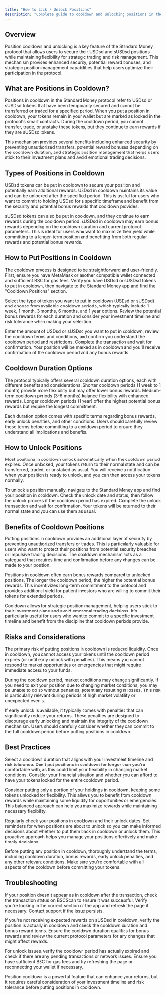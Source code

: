 ```yaml
---
title: "How to Lock / Unlock Positions"
description: "Complete guide to cooldown and unlocking positions in the Standard Money protocol"
---
```


## Overview

Position cooldown and unlocking is a key feature of the Standard Money protocol that allows users to secure their USDsd and sUSDsd positions while maintaining flexibility for strategic trading and risk management. This mechanism provides enhanced security, potential reward bonuses, and strategic position management capabilities that help users optimize their participation in the protocol.

## What are Positions in Cooldown?

Positions in cooldown in the Standard Money protocol refer to USDsd or sUSDsd tokens that have been temporarily secured and cannot be transferred or traded for a specified period. When you put a position in cooldown, your tokens remain in your wallet but are marked as locked in the protocol's smart contracts. During the cooldown period, you cannot transfer, trade, or unstake these tokens, but they continue to earn rewards if they are sUSDsd tokens.

This mechanism provides several benefits including enhanced security by preventing unauthorized transfers, potential reward bonuses depending on the cooldown duration, and strategic position management that helps users stick to their investment plans and avoid emotional trading decisions.

## Types of Positions in Cooldown

USDsd tokens can be put in cooldown to secure your position and potentially earn additional rewards. USDsd in cooldown maintains its value and can be unlocked after the specified period. This is useful for users who want to commit to holding USDsd for a specific timeframe and benefit from the security and potential bonus rewards that cooldown provides.

sUSDsd tokens can also be put in cooldown, and they continue to earn rewards during the cooldown period. sUSDsd in cooldown may earn bonus rewards depending on the cooldown duration and current protocol parameters. This is ideal for users who want to maximize their yield while committing to a longer-term position and benefiting from both regular rewards and potential bonus rewards.

## How to Put Positions in Cooldown

The cooldown process is designed to be straightforward and user-friendly. First, ensure you have MetaMask or another compatible wallet connected and sufficient BSC for gas fees. Verify you have USDsd or sUSDsd tokens to put in cooldown, then navigate to the Standard Money app and find the "Cooldown Positions" section.

Select the type of token you want to put in cooldown (USDsd or sUSDsd) and choose from available cooldown periods, which typically include 1 week, 1 month, 3 months, 6 months, and 1 year options. Review the potential bonus rewards for each duration and consider your investment timeline and risk tolerance when making your selection.

Enter the amount of USDsd or sUSDsd you want to put in cooldown, review the cooldown terms and conditions, and confirm you understand the cooldown period and restrictions. Complete the transaction and wait for confirmation. Your position will be marked as in cooldown and you'll receive confirmation of the cooldown period and any bonus rewards.

## Cooldown Duration Options

The protocol typically offers several cooldown duration options, each with different benefits and considerations. Shorter cooldown periods (1 week to 1 month) provide more flexibility but may offer lower bonus rewards. Medium-term cooldown periods (3-6 months) balance flexibility with enhanced rewards. Longer cooldown periods (1 year) offer the highest potential bonus rewards but require the longest commitment.

Each duration option comes with specific terms regarding bonus rewards, early unlock penalties, and other conditions. Users should carefully review these terms before committing to a cooldown period to ensure they understand all implications and benefits.

## How to Unlock Positions

Most positions in cooldown unlock automatically when the cooldown period expires. Once unlocked, your tokens return to their normal state and can be transferred, traded, or unstaked as usual. You will receive a notification when your position is ready to unlock, and you can then access your tokens normally.

To unlock a position manually, navigate to the Standard Money app and find your position in cooldown. Check the unlock date and status, then follow the unlock process if the cooldown period has expired. Complete the unlock transaction and wait for confirmation. Your tokens will be returned to their normal state and you can use them as usual.

## Benefits of Cooldown Positions

Putting positions in cooldown provides an additional layer of security by preventing unauthorized transfers or trades. This is particularly valuable for users who want to protect their positions from potential security breaches or impulsive trading decisions. The cooldown mechanism acts as a safeguard that requires time and confirmation before any changes can be made to your position.

Positions in cooldown often earn bonus rewards compared to unlocked positions. The longer the cooldown period, the higher the potential bonus rewards. This incentivizes long-term commitment to the protocol and provides additional yield for patient investors who are willing to commit their tokens for extended periods.

Cooldown allows for strategic position management, helping users stick to their investment plans and avoid emotional trading decisions. It's particularly useful for users who want to commit to a specific investment timeline and benefit from the discipline that cooldown periods provide.

## Risks and Considerations

The primary risk of putting positions in cooldown is reduced liquidity. Once in cooldown, you cannot access your tokens until the cooldown period expires (or until early unlock with penalties). This means you cannot respond to market opportunities or emergencies that might require immediate access to your funds.

During the cooldown period, market conditions may change significantly. If you need to exit your position due to changing market conditions, you may be unable to do so without penalties, potentially resulting in losses. This risk is particularly relevant during periods of high market volatility or unexpected events.

If early unlock is available, it typically comes with penalties that can significantly reduce your returns. These penalties are designed to discourage early unlocking and maintain the integrity of the cooldown mechanism. Users should carefully consider whether they can commit to the full cooldown period before putting positions in cooldown.

## Best Practices

Select a cooldown duration that aligns with your investment timeline and risk tolerance. Don't put positions in cooldown for longer than you're comfortable with, as this could limit your flexibility in changing market conditions. Consider your financial situation and whether you can afford to have your tokens locked for the entire cooldown period.

Consider putting only a portion of your holdings in cooldown, keeping some tokens unlocked for flexibility. This allows you to benefit from cooldown rewards while maintaining some liquidity for opportunities or emergencies. This balanced approach can help you maximize rewards while maintaining necessary flexibility.

Regularly check your positions in cooldown and their unlock dates. Set reminders for when positions are about to unlock so you can make informed decisions about whether to put them back in cooldown or unlock them. This proactive approach helps you manage your positions effectively and make timely decisions.

Before putting any position in cooldown, thoroughly understand the terms, including cooldown duration, bonus rewards, early unlock penalties, and any other relevant conditions. Make sure you're comfortable with all aspects of the cooldown before committing your tokens.

## Troubleshooting

If your position doesn't appear as in cooldown after the transaction, check the transaction status on BSCScan to ensure it was successful. Verify you're looking in the correct section of the app and refresh the page if necessary. Contact support if the issue persists.

If you're not receiving expected rewards on sUSDsd in cooldown, verify the position is actually in cooldown and check the cooldown duration and bonus reward terms. Ensure the cooldown duration qualifies for bonus rewards and review the current protocol parameters for any changes that might affect rewards.

For unlock issues, verify the cooldown period has actually expired and check if there are any pending transactions or network issues. Ensure you have sufficient BSC for gas fees and try refreshing the page or reconnecting your wallet if necessary.

<Note>
  Position cooldown is a powerful feature that can enhance your returns, but it
  requires careful consideration of your investment timeline and risk tolerance
  before putting positions in cooldown.
</Note>
